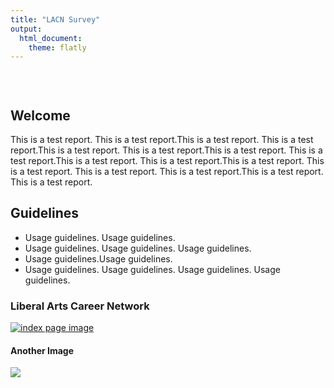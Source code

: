 ```yaml
---
title: "LACN Survey"
output: 
  html_document:
    theme: flatly
---
```


<div class="row" style="padding-top: 30px;">

::: {.col-sm-6}

# **Welcome**

This is a test report. This is a test report.This is a test report. This is a test report.This is a test report. This is a test report.This is a test report. This is a test report.This is a test report. This is a test report.This is a test report. This is a test report. This is a test report. This is a test report.This is a test report. This is a test report.

## Guidelines

-   Usage guidelines. Usage guidelines.
-   Usage guidelines. Usage guidelines. Usage guidelines.
-   Usage guidelines.Usage guidelines.
-   Usage guidelines. Usage guidelines. Usage guidelines. Usage guidelines.
:::

::: {.col-sm-6}
### Liberal Arts Career Network

<a href = "http://liberalartscareers.org/"> ![index page image](images/LACN%20logo.jpg) </a>

#### Another Image
![](images/rank_plot.PNG)

:::

